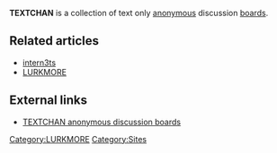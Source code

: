 '''TEXTCHAN''' is a collection of text only [[anonymous]] discussion [[boards]].

== Related articles ==
* [[intern3ts]]
* [[LURKMORE]]

== External links ==
* [http://www.textchan.com TEXTCHAN anonymous discussion boards]

[[Category:LURKMORE]][[Category:Sites]]